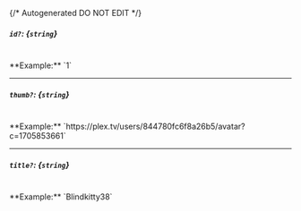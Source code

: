 {/* Autogenerated DO NOT EDIT  */}
##### `id?`: *{`string`}*
<br/>
**Example:** `1`

---
##### `thumb?`: *{`string`}*
<br/>
**Example:** `https://plex.tv/users/844780fc6f8a26b5/avatar?c=1705853661`

---
##### `title?`: *{`string`}*
<br/>
**Example:** `Blindkitty38`


